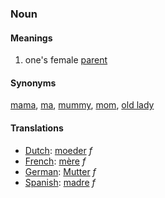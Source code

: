 ===Noun===
====Meanings====
#one's female [[parent]]

====Synonyms====

[[mama]], [[ma]], [[mummy]], [[mom]], [[old lady]]

====Translations====
*[[Dutch]]: [[moeder]] ''f''
*[[French]]: [[mère]] ''f''
*[[German]]: [[Mutter]] ''f''
*[[Spanish]]: [[madre]] ''f''